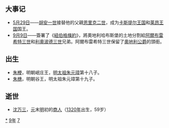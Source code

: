 {{yearTOC|1379|明'''[[洪武_(朱元璋)|洪武]]十二年'''；北元'''[[宣光_(元昭宗)|宣光]]九年'''，'''[[天元_(天元帝)|天元]]元年'''；越南'''[[昌符|昌符]]三年'''；日本南朝'''[[天授_(長慶天皇)|天授]]五年'''，北朝'''[[永和_(後圓融天皇)|永和]]五年'''，'''[[康曆|康曆]]元年'''}}
== 大事记 ==
*[[5月29日|5月29日]]——[[胡安一世_(卡斯蒂利亞)|胡安一世]]接替他的父親[[恩里克二世_(卡斯蒂利亞)|恩里克二世]]，成为[[卡斯提尔王国|卡斯提尔王国]]和[[莱昂王国|莱昂王国]]国王。
*[[9月9日|9月9日]]——簽署了《[[紐伯格條約|紐伯格條約]]》，將奧地利哈布斯堡的土地分割給[[阿爾布雷希特三世_(奧地利)|阿爾布雷希特三世]]和[[利奧波德三世_(哈布斯堡)|利奧波德三世]]兄弟。阿爾布雷希特三世保留了[[奧地利公爵|奧地利公爵]]的頭銜。

== 出生 ==
*[[朱楩|朱楩]]，明朝岷庄王，[[明太祖朱元璋|明太祖朱元璋]]第十八子。
*[[朱橞|朱橞]]，明朝谷王，明太祖朱元璋第十九子。

== 逝世 ==
{{Wikisource year mention}}
* [[沈万三|沈万三]]，[[元朝|元]]末[[明朝|明]]初的[[實業家|商人]]（[[1320年|1320年]]出生，59岁）

[[Category:1379年|*]]
[[Category:1370年代|9年]]
[[Category:14世纪各年|7]]